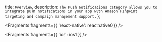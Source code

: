   title: `Overview`,
  description: `The Push Notifications category allows you to integrate push notifications in your app with Amazon Pinpoint targeting and campaign management support.`
};


<Fragments fragments={{ 'react-native': reactnative0 }} />


<Fragments fragments={{ 'ios': ios1 }} />
